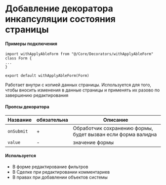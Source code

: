
# Добавление декоратора инкапсуляции состояния страницы
<Meta title="Core/Decorators/withApplyAbleForm" />

#### Примеры подключения

```
import withApplyAbleForm from "@/Core/Decorators/withApplyAbleForm"
class Form {
...
}

export default withApplyAbleForm(Form)

```
Работает внутри с копией данных страницы.
Используется для того, чтобы вносить изменения в данные страницы и применять их разово по завершению редактирования


#### Пропсы декоратора

| Название | обязательна | Описание |
|---|---|---|
| `onSubmit` | + | Обработчик сохранению формы, будет вызван если форма валидна |
| `value`  | - | значение формы |

#### Используется

* В форме редактирование фильтров
* В Сделке при редактировании комментариев
* В правах при добавлении объектов системы
